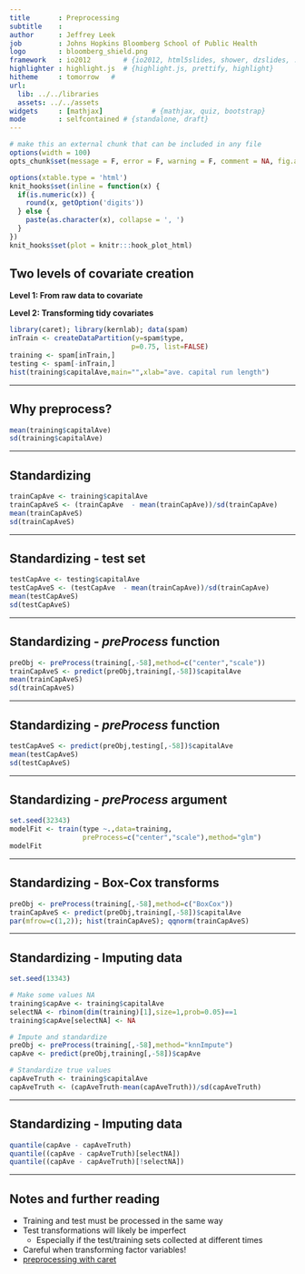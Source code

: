 ```yaml
---
title       : Preprocessing
subtitle    : 
author      : Jeffrey Leek
job         : Johns Hopkins Bloomberg School of Public Health
logo        : bloomberg_shield.png
framework   : io2012        # {io2012, html5slides, shower, dzslides, ...}
highlighter : highlight.js  # {highlight.js, prettify, highlight}
hitheme     : tomorrow   # 
url:
  lib: ../../libraries
  assets: ../../assets
widgets     : [mathjax]            # {mathjax, quiz, bootstrap}
mode        : selfcontained # {standalone, draft}
---
```



```r
# make this an external chunk that can be included in any file
options(width = 100)
opts_chunk$set(message = F, error = F, warning = F, comment = NA, fig.align = 'center', dpi = 100, tidy = F, cache.path = '.cache/', fig.path = 'fig/')

options(xtable.type = 'html')
knit_hooks$set(inline = function(x) {
  if(is.numeric(x)) {
    round(x, getOption('digits'))
  } else {
    paste(as.character(x), collapse = ', ')
  }
})
knit_hooks$set(plot = knitr:::hook_plot_html)
```


## Two levels of covariate creation

**Level 1: From raw data to covariate**



**Level 2: Transforming tidy covariates** 



```r
library(caret); library(kernlab); data(spam)
inTrain <- createDataPartition(y=spam$type,
                              p=0.75, list=FALSE)
training <- spam[inTrain,]
testing <- spam[-inTrain,]
hist(training$capitalAve,main="",xlab="ave. capital run length")
```

---

## Why preprocess?

```r
mean(training$capitalAve)
sd(training$capitalAve)
```

---

## Standardizing

```r
trainCapAve <- training$capitalAve
trainCapAveS <- (trainCapAve  - mean(trainCapAve))/sd(trainCapAve) 
mean(trainCapAveS)
sd(trainCapAveS)
```

---

## Standardizing - test set

```r
testCapAve <- testing$capitalAve
testCapAveS <- (testCapAve  - mean(trainCapAve))/sd(trainCapAve) 
mean(testCapAveS)
sd(testCapAveS)
```


---

## Standardizing - _preProcess_ function

```r
preObj <- preProcess(training[,-58],method=c("center","scale"))
trainCapAveS <- predict(preObj,training[,-58])$capitalAve
mean(trainCapAveS)
sd(trainCapAveS)
```


---

## Standardizing - _preProcess_ function

```r
testCapAveS <- predict(preObj,testing[,-58])$capitalAve
mean(testCapAveS)
sd(testCapAveS)
```

---

## Standardizing - _preProcess_ argument

```r
set.seed(32343)
modelFit <- train(type ~.,data=training,
                  preProcess=c("center","scale"),method="glm")
modelFit
```


---

## Standardizing - Box-Cox transforms

```r
preObj <- preProcess(training[,-58],method=c("BoxCox"))
trainCapAveS <- predict(preObj,training[,-58])$capitalAve
par(mfrow=c(1,2)); hist(trainCapAveS); qqnorm(trainCapAveS)
```


---

## Standardizing - Imputing data

```r
set.seed(13343)

# Make some values NA
training$capAve <- training$capitalAve
selectNA <- rbinom(dim(training)[1],size=1,prob=0.05)==1
training$capAve[selectNA] <- NA

# Impute and standardize
preObj <- preProcess(training[,-58],method="knnImpute")
capAve <- predict(preObj,training[,-58])$capAve

# Standardize true values
capAveTruth <- training$capitalAve
capAveTruth <- (capAveTruth-mean(capAveTruth))/sd(capAveTruth)
```


---

## Standardizing - Imputing data

```r
quantile(capAve - capAveTruth)
quantile((capAve - capAveTruth)[selectNA])
quantile((capAve - capAveTruth)[!selectNA])
```

---

## Notes and further reading

* Training and test must be processed in the same way
* Test transformations will likely be imperfect
  * Especially if the test/training sets collected at different times
* Careful when transforming factor variables!
* [preprocessing with caret](http://caret.r-forge.r-project.org/preprocess.html)
